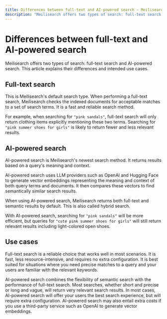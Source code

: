 ```yaml
---
title: Differences between full-text and AI-powered search — Meilisearch documentation
description: "Meilisearch offers two types of search: full-text search and AI-powered search. This article explains their differences and intended use cases."
---
```


# Differences between full-text and AI-powered search

Meilisearch offers two types of search: full-text search and AI-powered search. This article explains their differences and intended use cases.

## Full-text search

This is Meilisearch's default search type. When performing a full-text search, Meilisearch checks the indexed documents for acceptable matches to a set of search terms. It is a fast and reliable search method.

For example, when searching for `"pink sandals"`, full-text search will only return clothing items explicitly mentioning these two terms. Searching for `"pink summer shoes for girls"` is likely to return fewer and less relevant results.

## AI-powered search

AI-powered search is Meilisearch's newest search method. It returns results based on a query's meaning and context.

AI-powered search uses LLM providers such as OpenAI and Hugging Face to generate vector embeddings representing the meaning and context of both query terms and documents. It then compares these vectors to find semantically similar search results.

When using AI-powered search, Meilisearch returns both full-text and semantic results by default. This is also called hybrid search.

With AI-powered search, searching for `"pink sandals"` will be more efficient, but queries for `"cute pink summer shoes for girls"` will still return relevant results including light-colored open shoes.

## Use cases

Full-text search is a reliable choice that works well in most scenarios. It is fast, less resource-intensive, and requires no extra configuration. It is best suited for situations where you need precise matches to a query and your users are familiar with the relevant keywords.

AI-powered search combines the flexibility of semantic search with the performance of full-text search. Most searches, whether short and precise or long and vague, will return very relevant search results. In most cases, AI-powered search will offer your users the best search experience, but will require extra configuration. AI-powered search may also entail extra costs if you use a third-party service such as OpenAI to generate vector embeddings.
